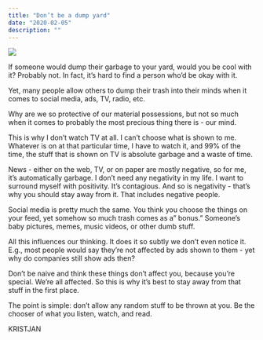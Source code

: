 ```yaml
---
title: "Don’t be a dump yard"
date: "2020-02-05"
description: ""
---
```


![](ruvim-noga-pazM9TQJ2Ck-unsplash.jpg)

If someone would dump their garbage to your yard, would you be cool with it? Probably not. In fact, it’s hard to find a person who’d be okay with it.

Yet, many people allow others to dump their trash into their minds when it comes to social media, ads, TV, radio, etc.

Why are we so protective of our material possessions, but not so much when it comes to probably the most precious thing there is - our mind.

This is why I don’t watch TV at all. I can’t choose what is shown to me. Whatever is on at that particular time, I have to watch it, and 99% of the time, the stuff that is shown on TV is absolute garbage and a waste of time.

News - either on the web, TV, or on paper are mostly negative, so for me, it’s automatically garbage. I don’t need any negativity in my life. I want to surround myself with positivity. It’s contagious. And so is negativity - that’s why you should stay away from it. That includes negative people.

Social media is pretty much the same. You think you choose the things on your feed, yet somehow so much trash comes as a” bonus.” Someone’s baby pictures, memes, music videos, or other dumb stuff.

All this influences our thinking. It does it so subtly we don’t even notice it. E.g., most people would say they’re not affected by ads shown to them - yet why do companies still show ads then?

Don’t be naive and think these things don’t affect you, because you’re special. We’re all affected. So this is why it’s best to stay away from that stuff in the first place.

The point is simple: don’t allow any random stuff to be thrown at you. Be the chooser of what you listen, watch, and read.

KRISTJAN
